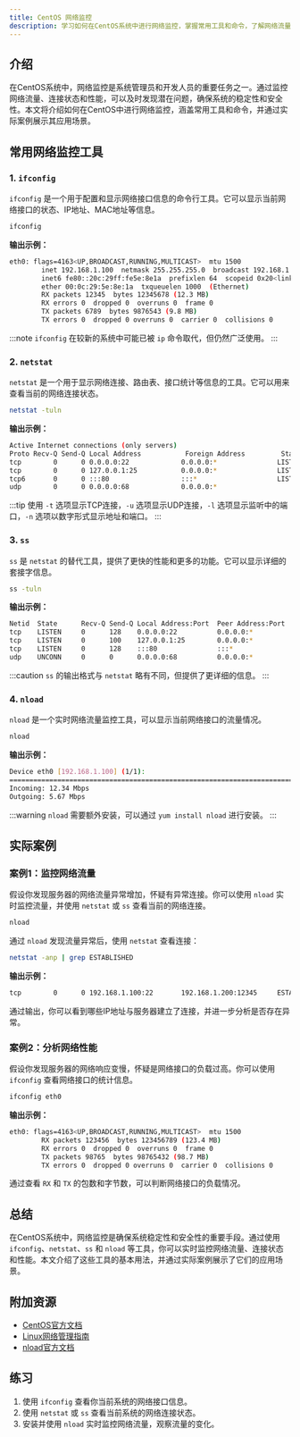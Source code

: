 ```yaml
---
title: CentOS 网络监控
description: 学习如何在CentOS系统中进行网络监控，掌握常用工具和命令，了解网络流量、连接状态和性能分析的基本方法。
---
```


## 介绍

在CentOS系统中，网络监控是系统管理员和开发人员的重要任务之一。通过监控网络流量、连接状态和性能，可以及时发现潜在问题，确保系统的稳定性和安全性。本文将介绍如何在CentOS中进行网络监控，涵盖常用工具和命令，并通过实际案例展示其应用场景。

## 常用网络监控工具

### 1. `ifconfig`

`ifconfig` 是一个用于配置和显示网络接口信息的命令行工具。它可以显示当前网络接口的状态、IP地址、MAC地址等信息。

```bash
ifconfig
```

**输出示例：**

```bash
eth0: flags=4163<UP,BROADCAST,RUNNING,MULTICAST>  mtu 1500
        inet 192.168.1.100  netmask 255.255.255.0  broadcast 192.168.1.255
        inet6 fe80::20c:29ff:fe5e:8e1a  prefixlen 64  scopeid 0x20<link>
        ether 00:0c:29:5e:8e:1a  txqueuelen 1000  (Ethernet)
        RX packets 12345  bytes 12345678 (12.3 MB)
        RX errors 0  dropped 0  overruns 0  frame 0
        TX packets 6789  bytes 9876543 (9.8 MB)
        TX errors 0  dropped 0 overruns 0  carrier 0  collisions 0
```

:::note
`ifconfig` 在较新的系统中可能已被 `ip` 命令取代，但仍然广泛使用。
:::

### 2. `netstat`

`netstat` 是一个用于显示网络连接、路由表、接口统计等信息的工具。它可以用来查看当前的网络连接状态。

```bash
netstat -tuln
```

**输出示例：**

```bash
Active Internet connections (only servers)
Proto Recv-Q Send-Q Local Address           Foreign Address         State      
tcp        0      0 0.0.0.0:22             0.0.0.0:*               LISTEN     
tcp        0      0 127.0.0.1:25           0.0.0.0:*               LISTEN     
tcp6       0      0 :::80                  :::*                    LISTEN     
udp        0      0 0.0.0.0:68             0.0.0.0:*                          
```

:::tip
使用 `-t` 选项显示TCP连接，`-u` 选项显示UDP连接，`-l` 选项显示监听中的端口，`-n` 选项以数字形式显示地址和端口。
:::

### 3. `ss`

`ss` 是 `netstat` 的替代工具，提供了更快的性能和更多的功能。它可以显示详细的套接字信息。

```bash
ss -tuln
```

**输出示例：**

```bash
Netid  State      Recv-Q Send-Q Local Address:Port  Peer Address:Port                
tcp    LISTEN     0      128    0.0.0.0:22          0.0.0.0:*                    
tcp    LISTEN     0      100    127.0.0.1:25        0.0.0.0:*                    
tcp    LISTEN     0      128    :::80               :::*                        
udp    UNCONN     0      0      0.0.0.0:68          0.0.0.0:*                    
```

:::caution
`ss` 的输出格式与 `netstat` 略有不同，但提供了更详细的信息。
:::

### 4. `nload`

`nload` 是一个实时网络流量监控工具，可以显示当前网络接口的流量情况。

```bash
nload
```

**输出示例：**

```bash
Device eth0 [192.168.1.100] (1/1):
================================================================================
Incoming: 12.34 Mbps
Outgoing: 5.67 Mbps
```

:::warning
`nload` 需要额外安装，可以通过 `yum install nload` 进行安装。
:::

## 实际案例

### 案例1：监控网络流量

假设你发现服务器的网络流量异常增加，怀疑有异常连接。你可以使用 `nload` 实时监控流量，并使用 `netstat` 或 `ss` 查看当前的网络连接。

```bash
nload
```

通过 `nload` 发现流量异常后，使用 `netstat` 查看连接：

```bash
netstat -anp | grep ESTABLISHED
```

**输出示例：**

```bash
tcp        0      0 192.168.1.100:22       192.168.1.200:12345     ESTABLISHED 1234/sshd: user
```

通过输出，你可以看到哪些IP地址与服务器建立了连接，并进一步分析是否存在异常。

### 案例2：分析网络性能

假设你发现服务器的网络响应变慢，怀疑是网络接口的负载过高。你可以使用 `ifconfig` 查看网络接口的统计信息。

```bash
ifconfig eth0
```

**输出示例：**

```bash
eth0: flags=4163<UP,BROADCAST,RUNNING,MULTICAST>  mtu 1500
        RX packets 123456  bytes 123456789 (123.4 MB)
        RX errors 0  dropped 0  overruns 0  frame 0
        TX packets 98765  bytes 98765432 (98.7 MB)
        TX errors 0  dropped 0 overruns 0  carrier 0  collisions 0
```

通过查看 `RX` 和 `TX` 的包数和字节数，可以判断网络接口的负载情况。

## 总结

在CentOS系统中，网络监控是确保系统稳定性和安全性的重要手段。通过使用 `ifconfig`、`netstat`、`ss` 和 `nload` 等工具，你可以实时监控网络流量、连接状态和性能。本文介绍了这些工具的基本用法，并通过实际案例展示了它们的应用场景。

## 附加资源

- [CentOS官方文档](https://www.centos.org/docs/)
- [Linux网络管理指南](https://www.linux.com/training-tutorials/linux-networking-commands/)
- [nload官方文档](https://github.com/rolandriegel/nload)

## 练习

1. 使用 `ifconfig` 查看你当前系统的网络接口信息。
2. 使用 `netstat` 或 `ss` 查看当前系统的网络连接状态。
3. 安装并使用 `nload` 实时监控网络流量，观察流量的变化。